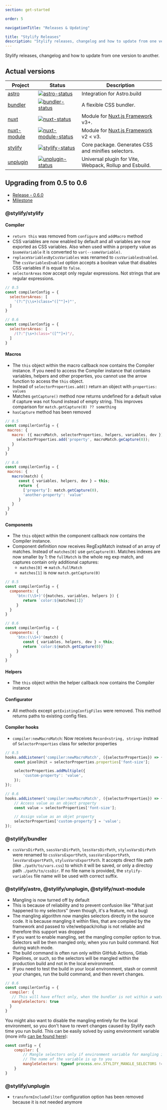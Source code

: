 ```yaml
---
section: get-started

order: 5

navigationTitle: "Releases & Updating"

title: "Stylify Releases"
description: "Stylify releases, changelog and how to update from one version to another."
---
```


Stylify releases, changelog and how to update from one version to another.

## Actual versions

<div class="max-width:100% overflow:auto">

| Project               | Status                                                       | Description                                                                          |
| --------------------- | ------------------------------------------------------------ | -------------------------------------------------------------------------------------|
| [astro]               | [![astro-status]][astro-package]                             | Integration for Astro.build                                                          |
| [bundler]             | [![bundler-status]][bundler-package]                         | A flexible CSS bundler.                                                              |
| [nuxt]                | [![nuxt-status]][nuxt-package]                               | Module for [Nuxt.js Framework](https://nuxtjs.org/) v3+.                             |
| [nuxt-module]         | [![nuxt-module-status]][nuxt-module-package]                 | Module for [Nuxt.js Framework](https://nuxtjs.org/) v2 < v3.                         |
| [stylify]             | [![stylify-status]][stylify-package]                         | Core package. Generates CSS and minifies selectors.                                  |
| [unplugin]            | [![unplugin-status]][unplugin-package]                       | Universal plugin for Vite, Webpack, Rollup and Esbuild.                              |


[astro]: https://github.com/stylify/packages/tree/master/packages/astro
[astro-status]: https://img.shields.io/npm/v/@stylify/astro?color=%2301befe&label=Version&style=for-the-badge
[astro-package]: https://npmjs.com/package/@stylify/astro

[bundler]: https://github.com/stylify/packages/tree/master/packages/bundler
[bundler-status]: https://img.shields.io/npm/v/@stylify/bundler?color=%2301befe&label=Version&style=for-the-badge
[bundler-package]: https://npmjs.com/package/@stylify/bundler

[nuxt]: https://github.com/stylify/packages/tree/master/packages/nuxt
[nuxt-status]: https://img.shields.io/npm/v/@stylify/nuxt?color=%2301befe&label=Version&style=for-the-badge
[nuxt-package]: https://npmjs.com/package/@stylify/nuxt

[nuxt-module]: https://github.com/stylify/packages/tree/master/packages/nuxt-module
[nuxt-module-status]: https://img.shields.io/npm/v/@stylify/nuxt-module?color=%2301befe&label=Version&style=for-the-badge
[nuxt-module-package]: https://npmjs.com/package/@stylify/nuxt-module

[stylify]: https://github.com/stylify/packages/tree/master/packages/stylify
[stylify-status]: https://img.shields.io/npm/v/@stylify/stylify?color=%2301befe&label=Version&style=for-the-badge
[stylify-package]: https://npmjs.com/package/@stylify/stylify

[unplugin]: https://github.com/stylify/packages/tree/master/packages/unplugin
[unplugin-status]: https://img.shields.io/npm/v/@stylify/unplugin?color=%2301befe&label=Version&style=for-the-badge
[unplugin-package]: https://npmjs.com/package/@stylify/unplugin

</div>

## Upgrading from 0.5 to 0.6
* [Release - 0.6.0](https://github.com/stylify/packages/releases/tag/v0.6)
* [Milestone](https://github.com/stylify/packages/milestone/2?closed=1)

### @stylify/stylify
#### Compiler
- `return this` was removed from `configure` and `addMacro` method
- CSS variables are now enabled by default and all variables are now exported as CSS variables. Also when used within a property value as `$someVariable` it is converted to `var(--someVariable)`.
- `replaceVariablesByCssVariables` was renamed to `cssVariablesEnabled`. The `cssVariablesEnabled` option accepts a boolean value that disables CSS variables if is equal to `false`.
- `selectorAreas` now accept only regular expressions. Not strings that are regular expressions.

```js
// 0.5
const compilerConfig = {
  selectorsAreas: [
	'(?:^|\\s+)class="([^"]+)"',
  ]
}

// 0.6
const compilerConfig = {
  selectorsAreas: [
	/(?:^|\s+)class="([^"]+)"/,
  ]
}
```

#### Macros
* The `this` object within the macro callback now contains the Compiler instance. If you need to access the Compiler instance that contains variables, helpers and other properties, you cannot use the arrow function to access the `this` object.
* Instead of `selectorProperties.add()` return an object with `properties: values`
* Matches `getCapture()` method now returns undefined for a default value if capture was not found instead of empty string. This improves comparison for `match.getCapture(0) ?? something`
* `hasCapture` method has been removed

 ```js
// 0.5
const compilerConfig = {
  macros: {
    macro: ({ macroMatch, selectorProperties, helpers, variables, dev })  => {
      selectorProperties.add('property', macroMatch.geCapture(0));
    }
  }
}

// 0.6
const compilerConfig = {
  macros: {
    macro(match) {
       const { variables, helpers, dev } = this;
       return  {
         ['property']: match.getCapture(0),
         'another-property': 'value'
       }
    }
  }
}
```

#### Components
* The `this` object within the component callback now contains the Compiler instance.
* Component definition now receives RegExpMatch instead of an array of matches. Instead of `matches[0]` use `getCapture(0)`. Matches indexes are now smaller by 1: the `fullMatch` is the whole reg exp match, and captures contain only additional captures:
  - `matches[0]` => `match.fullMatch`
  - `matches[1]` is now `match.getCapture(0)`

```js
// 0.5
const compilerConfig = {
  components: {
     'btn:(\\S+)'({matches, variables, helpers }) {
        return `color:${matches[1]}`
     }
  }
}

// 0.6
const compilerConfig = {
  components: {
     'btn:(\\S+)'(match) {
        const { variables, helpers, dev } = this;
        return `color:${match.getCapture(0)}`
     }
  }
}
```

#### Helpers
* The `this` object within the helper callback now contains the Compiler instance

#### Configurator
* All methods except `getExistingConfigFiles` were removed. This method returns paths to existing config files.

#### Compiler hooks
* `compiler:newMacroMatch`: Now receives `Record<string, string>` instead of `SelectorProperties` class for selector properties

```js
// 0.5
hooks.addListener('compiler:newMacroMatch', ({selectorProperties}) => {
	const pixelUnit = selectorProperties.properties['font-size'];

	selectorProperties.addMultiple({
		'custom-property': 'value',
	});
});

// 0.6
hooks.addListener('compiler:newMacroMatch', ({selectorProperties}) => {
	// Access value as an object property
	const value = selectorProperties['font-size'];

	// Assign value as an objet property
	selectorProperties['custom-property'] = 'value';
});
```

### @stylify/bundler
- `cssVarsDirPath`, `sassVarsDirPath`, `lessVarsDirPath`, `stylusVarsDirPath` were renamed to `cssVarsExportPath`, `sassVarsExportPath`, `lessVarsExportPath`, `stylusVarsExportPath`. It accepts direct file path (like `./path/to/vars.css`) to which it will be saved, or only a directoy path `./path/to/cssDir`. If no file name is provided, the `stylify-variables` file name will be used with correct suffix.

### @stylify/astro, @stylify/unplugin, @stylify/nuxt-module
* Mangling is now turned off by default
* This is because of reliability and to prevent confusion like "What just happened to my selectors" (even though, it's a feature, not a bug)
* The mangling algorithm now mangles selectors directly in the source code. It is because mangling it within files, that are compiled by the framework and passed to vite/webpack/rollup is not reliable and therefore this support was dropped
* If you want to enable mangling, set the mangling compiler option to true. Selectors will be then mangled only, when you run build command. Not during watch mode.
* The build command is often run only within GitHub Actions, Gitlab Pipelines, or such, so the selectors will be mangled within the production build and not in the local environment.
* If you need to test the build in your local environment, stash or commit your changes, run the build command, and then revert changes.

```js
// 0.6
const compilerConfig = {
  compiler: {
   // This will have effect only, when the bundler is not within a watch mode
   mangleSelectors: true
  }
}
```

You might also want to disable the mangling entirely for the local environment, so you don't have to revert changes caused by Stylify each time you run build.
This can be easily solved by using environment variable (more info [can be found here](/en/docs/get-started/mangling-selectors)):

```js
const config = {
	compiler: {
		// Mangle selectors only if environment variable for mangling is set
		// The name of the variable is up to you
		mangleSelectors: typeof process.env.STYLIFY_MANGLE_SELECTORS !== 'undefined'
	}
}
```

### @stylify/unplugin
- `transformIncludeFilter` configuration option has been removed because it is not needed anymore
